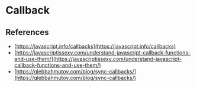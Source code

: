 # Callback

## References

- [https://javascript.info/callbacks](https://javascript.info/callbacks)
- [https://javascriptissexy.com/understand-javascript-callback-functions-and-use-them/](https://javascriptissexy.com/understand-javascript-callback-functions-and-use-them/)
- [https://glebbahmutov.com/blog/sync-callbacks/](https://glebbahmutov.com/blog/sync-callbacks/)
